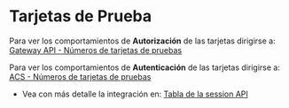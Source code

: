 
# Tarjetas de Prueba

Para ver los comportamientos de __Autorización__ de las tarjetas dirigirse a: [Gateway API - Números de tarjetas de pruebas](/gateway/testing-card)

Para ver los comportamientos de __Autenticación__ de las tarjetas dirigirse a: [ACS - Números de tarjetas de pruebas](/acs/test-cards)

- Vea con más detalle la integración en: [Tabla de la session API](/en/three-d-s-server/api/sessions/rules)
